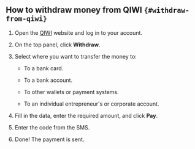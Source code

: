 
<Check/>

## How to withdraw money from QIWI `{#withdraw-from-qiwi}`

1. Open the [QIWI](https://qiwi.com/) website and log in to your account.

1. On the top panel, click **Withdraw**.

1. Select where you want to transfer the money to:

    - To a bank card.

    - To a bank account.

    - To other wallets or payment systems.

    - To an individual entrepreneur's or corporate account.

1. Fill in the data, enter the required amount, and click **Pay**.

1. Enter the code from the SMS.

1. Done! The payment is sent.
